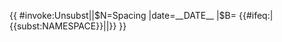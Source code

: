 {{ {{{|safesubst:}}}#invoke:Unsubst||$N=Spacing |date=__DATE__ |$B=
<!--{{Spacing}} begin-->{{#ifeq:{{NAMESPACE}}|{{<includeonly>subst:</includeonly>NAMESPACE}}|<includeonly>[[Category:錯誤使用替換引用的頁面|{{PAGENAME}}]]</includeonly>|}}{{Ambox
| name  = Spacing
| type  = style
| sect  = {{{1|}}}
| issue = '''需要[[Wikipedia:如何審核校對|編修]]以使其易于阅读'''，且拥有適當長度的分段或[[Help:章节|章节]]。
| fix   = 請根據[[Wikipedia:如何審核校對|修改指引]]協助[{{SERVER}}{{localurl:{{NAMESPACE}}:{{PAGENAME}}|action=edit}} 改善]此條目。
| date  = {{{date|}}}
| time  = {{{time|}}}
}}{{DMCA|需要校對的頁面|from|{{{date|}}}|需要校對的頁面}}<!--{{Spacing}} end-->
}}<noinclude>
{{documentation}}
</noinclude>